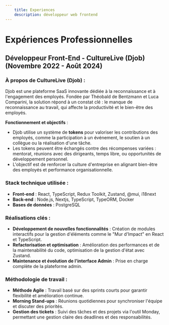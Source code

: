 ```yaml
---
    title: Experiences
    description: développeur web frontend
---
```


# Expériences Professionnelles

## Développeur Front-End - CultureLive (Djob) (Novembre 2022 - Août 2024)

### À propos de CultureLive (Djob) :
Djob est une plateforme SaaS innovante dédiée à la reconnaissance et à l'engagement des employés. Fondée par Théobald de Bentzmann et Luca Comparini, la solution répond à un constat clé : le manque de reconnaissance au travail, qui affecte la productivité et le bien-être des employés.  

**Fonctionnement et objectifs** :

- Djob utilise un système de **tokens** pour valoriser les contributions des employés, comme la participation à un événement, le soutien à un collègue ou la réalisation d'une tâche.  
- Les tokens peuvent être échangés contre des récompenses variées : mentorat, réunions avec des dirigeants, temps libre, ou opportunités de développement personnel.  
- L'objectif est de renforcer la culture d'entreprise en alignant bien-être des employés et performance organisationnelle.  

### Stack technique utilisée :
- **Front-end** : React, TypeScript, Redux Toolkit, Zustand, @mui, i18next
- **Back-end** : Node.js, Nextjs, TypeScript, TypeORM, Docker
- **Bases de données** : PostgreSQL

### Réalisations clés :
- **Développement de nouvelles fonctionnalités** : Création de modules interactifs pour la gestion d'éléments comme le "Mur d'Impact" en React et TypeScript.
- **Refactorisation et optimisation** : Amélioration des performances et de la maintenabilité du code, optimisation de la gestion d'état avec Zustand.
- **Maintenance et évolution de l'interface Admin** : Prise en charge complète de la plateforme admin.

### Méthodologie de travail :
- **Méthode Agile** : Travail basé sur des sprints courts pour garantir flexibilité et amélioration continue.
- **Morning Stand-ups** : Réunions quotidiennes pour synchroniser l'équipe et discuter des priorités.
- **Gestion des tickets** : Suivi des tâches et des projets via l'outil Monday, permettant une gestion claire des deadlines et des responsabilités.